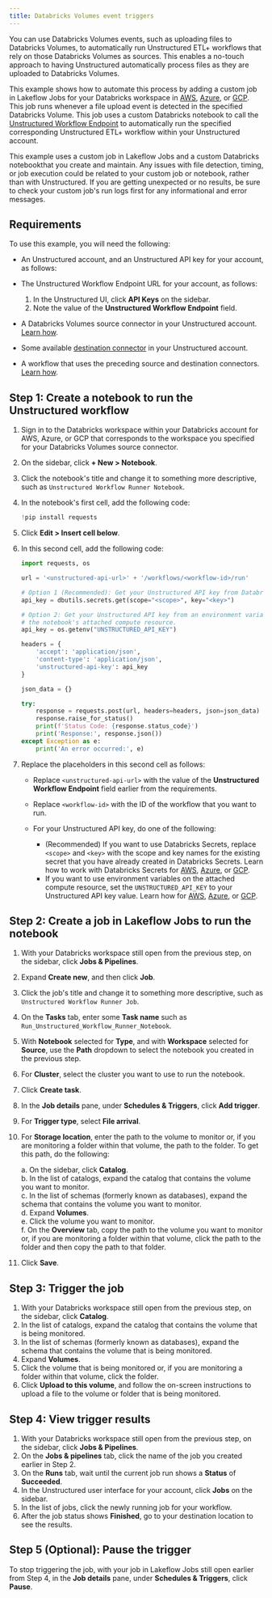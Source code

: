 ```yaml
---
title: Databricks Volumes event triggers
---
```


You can use Databricks Volumes events, such as uploading files to Databricks Volumes, to automatically run Unstructured ETL+ workflows 
that rely on those Databricks Volumes as sources. This enables a no-touch approach to having Unstructured automatically process files as they are uploaded to Databricks Volumes.

This example shows how to automate this process by adding a custom job in Lakeflow Jobs for your Databricks workspace in 
[AWS](https://docs.databricks.com/aws/jobs/), [Azure](https://learn.microsoft.com/azure/databricks/jobs/), or 
[GCP](https://docs.databricks.com/gcp/jobs). This job runs 
whenever a file upload event is detected in the specified Databricks Volume. This job uses a custom Databricks notebook to call the [Unstructured Workflow Endpoint](/api-reference/workflow/overview) to automatically run the 
specified corresponding Unstructured ETL+ workflow within your Unstructured account.

<Note>
    This example uses a custom job in Lakeflow Jobs and a custom Databricks notebookthat you create and maintain. 
    Any issues with file detection, timing, or job execution could be related to your custom job or notebook, 
    rather than with Unstructured. If you are getting unexpected or no results, be sure to check your custom 
    job's run logs first for any informational and error messages.
</Note>

## Requirements


To use this example, you will need the following:

- An Unstructured account, and an Unstructured API key for your account, as follows:

  <GetStartedSimpleApiOnly />

- The Unstructured Workflow Endpoint URL for your account, as follows:

  1. In the Unstructured UI, click **API Keys** on the sidebar.<br/>
  2. Note the value of the **Unstructured Workflow Endpoint** field.

- A Databricks Volumes source connector in your Unstructured account. [Learn how](/ui/sources/databricks-volumes). 
- Some available [destination connector](/ui/destinations/overview) in your Unstructured account.
- A workflow that uses the preceding source and destination connectors. [Learn how](/ui/workflows).

## Step 1: Create a notebook to run the Unstructured workflow

1. Sign in to the Databricks workspace within your Databricks account for AWS, Azure, or GCP that 
   corresponds to the workspace you specified for your Databricks Volumes source connector.
2. On the sidebar, click **+ New > Notebook**.
3. Click the notebook's title and change it to something more descriptive, such as `Unstructured Workflow Runner Notebook`.
4. In the notebook's first cell, add the following code:

   ```python
   !pip install requests
   ```

5. Click **Edit > Insert cell below**.
6. In this second cell, add the following code:

   ```python
   import requests, os

   url = '<unstructured-api-url>' + '/workflows/<workflow-id>/run'

   # Option 1 (Recommended): Get your Unstructured API key from Databricks Secrets.
   api_key = dbutils.secrets.get(scope="<scope>", key="<key>")

   # Option 2: Get your Unstructured API key from an environment variable stored on 
   # the notebook's attached compute resource.
   api_key = os.getenv("UNSTRUCTURED_API_KEY")

   headers = {
       'accept': 'application/json',
       'content-type': 'application/json',
       'unstructured-api-key': api_key
   }

   json_data = {}

   try:
       response = requests.post(url, headers=headers, json=json_data)
       response.raise_for_status()
       print(f'Status Code: {response.status_code}')
       print('Response:', response.json())
   except Exception as e:
       print('An error occurred:', e)
   ```

7. Replace the placeholders in this second cell as follows:

   - Replace `<unstructured-api-url>` with the value of the **Unstructured Workflow Endpoint** field earlier from the requirements.
   - Replace `<workflow-id>` with the ID of the workflow that you want to run.
   - For your Unstructured API key, do one of the following:

     - (Recommended) If you want to use Databricks Secrets, replace `<scope>` and `<key>` with the scope and key names for the existing secret that you have already created in Databricks Secrets. 
       Learn how to work with Databricks Secrets for 
       [AWS](https://docs.databricks.com/aws/security/secrets/#secrets-overview), 
       [Azure](https://learn.microsoft.com/azure/databricks/security/secrets/#secrets-overview), or 
       [GCP](https://docs.databricks.com/gcp/security/secrets#secrets-overview).
     - If you want to use environment variables on the attached compute resource, set the `UNSTRUCTURED_API_KEY` to your Unstructured API key value. Learn how for 
       [AWS](https://docs.databricks.com/aws/compute/configure#environment-variables), 
       [Azure](https://learn.microsoft.com/azure/databricks/compute/configure#environment-variables), or 
       [GCP](https://docs.databricks.com/gcp/compute/configure#environment-variables).


## Step 2: Create a job in Lakeflow Jobs to run the notebook

1. With your Databricks workspace still open from the previous step, on the sidebar, click **Jobs & Pipelines**.
2. Expand **Create new**, and then click **Job**.
3. Click the job's title and change it to something more descriptive, such as `Unstructured Workflow Runner Job`.
4. On the **Tasks** tab, enter some **Task name** such as `Run_Unstructured_Workflow_Runner_Notebook`.
5. With **Notebook** selected for **Type**, and with **Workspace** selected for **Source**, use the **Path** dropdown to select the notebook you created in the previous step.
6. For **Cluster**, select the cluster you want to use to run the notebook.
7. Click **Create task**.
8. In the **Job details** pane, under **Schedules & Triggers**, click **Add trigger**.
9. For **Trigger type**, select **File arrival**.
10. For **Storage location**, enter the path to the volume to monitor or, if you are monitoring a folder within that volume, the path to the folder. To get this path, do the following:

    a. On the sidebar, click **Catalog**.<br/>
    b. In the list of catalogs, expand the catalog that contains the volume you want to monitor.<br/>
    c. In the list of schemas (formerly known as databases), expand the schema that contains the volume you want to monitor.<br/>
    d. Expand **Volumes**.<br/>
    e. Click the volume you want to monitor.<br/>
    f. On the **Overview** tab, copy the path to the volume you want to monitor or, if you are monitoring a folder within that volume, click the path to the folder and then copy the path to that folder.<br/>

11. Click **Save**.

## Step 3: Trigger the job

1. With your Databricks workspace still open from the previous step, on the sidebar, click **Catalog**.
2. In the list of catalogs, expand the catalog that contains the volume that is being monitored.
3. In the list of schemas (formerly known as databases), expand the schema that contains the volume that is being monitored.
4. Expand **Volumes**.
5. Click the volume that is being monitored or, if you are monitoring a folder within that volume, click the folder.
6. Click **Upload to this volume**, and follow the on-screen instructions to upload a file to the volume or folder that is being monitored.

## Step 4: View trigger results

1. With your Databricks workspace still open from the previous step, on the sidebar, click **Jobs & Pipelines**.
2. On the **Jobs & pipelines** tab, click the name of the job you created earlier in Step 2.
3. On the **Runs** tab, wait until the current job run shows a **Status** of **Succeeded**.
4. In the Unstructured user interface for your account, click **Jobs** on the sidebar.
5. In the list of jobs, click the newly running job for your workflow.
6. After the job status shows **Finished**, go to your destination location to see the results.

## Step 5 (Optional): Pause the trigger

To stop triggering the job, with your job in Lakeflow Jobs still open earlier from Step 4, in the **Job details** pane, under **Schedules & Triggers**, click **Pause**.